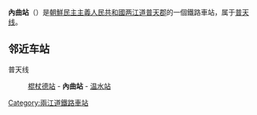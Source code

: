 {{unreferenced|time=2015-03-04T13:59:55+00:00}}
{{朝鮮半島車站資訊
|公司色 = blue
|文字色 = 
|站名 = 內曲站
|圖片 = 
|pxl = 
|圖片說明 =
|前一站 = [[棍杖德站|棍杖德]]
|前一站距離 = 
|後一站距離 = 
|後一站 = [[温水站_(两江道)|温水]]
|所屬路線 = [[普天线|普天线]]
|距離 = 
|起點站 = [[佳林站|佳林]]
|諺文 = 내곡역
|朝鮮漢字 = 內曲驛
|文觀部式 = 
|馬-賴式 = Naegok-yŏk
|副站名 = 
|車站編號 = 
|停站路線數 = 
|所屬公司 = [[朝鮮民主主義人民共和國鐵道省|朝鮮民主主義人民共和國鐵道省]]
|所在地 =[[两江道|两江道]][[普天郡|普天郡]]
|車站構造 = 地面车站
|月台配置 = 
|啟用年月日 =
|廢站年月日 = 
|上下車人次 = 
|統計年度 = 
|轉車 = 
|備註 = 
|全寬備註 = 
}}

'''內曲站'''（{{lang-ko|내곡역}}）是[[朝鮮民主主義人民共和國|朝鮮民主主義人民共和國]][[两江道|两江道]][[普天郡|普天郡]]的一個鐵路車站，属于[[普天线|普天线]]。

==邻近车站==
普天线
:[[棍杖德站|棍杖德站]] - '''內曲站''' - [[温水站_(两江道)|温水站]]

{{朝鲜铁路小作品}}

{{普天线}}

[[Category:兩江道鐵路車站|Category:兩江道鐵路車站]]